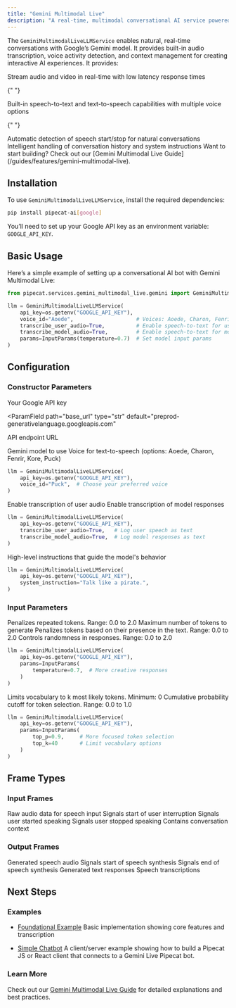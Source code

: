```yaml
---
title: "Gemini Multimodal Live"
description: "A real-time, multimodal conversational AI service powered by Google’s Gemini"
---
```


The `GeminiMultimodalLiveLLMService` enables natural, real-time conversations with Google’s Gemini model. It provides built-in audio transcription, voice activity detection, and context management for creating interactive AI experiences. It provides:

<CardGroup cols={2}>
  <Card title="Real-time Interaction" icon="video">
    Stream audio and video in real-time with low latency response times
  </Card>

{" "}

<Card title="Speech Processing" icon="waveform-lines">
  Built-in speech-to-text and text-to-speech capabilities with multiple voice
  options
</Card>

{" "}

<Card title="Voice Activity Detection" icon="microphone">
  Automatic detection of speech start/stop for natural conversations
</Card>

  <Card title="Context Management" icon="brain">
    Intelligent handling of conversation history and system instructions
  </Card>
</CardGroup>

<Tip>
  Want to start building? Check out our [Gemini Multimodal Live
  Guide](/guides/features/gemini-multimodal-live).
</Tip>

## Installation

To use `GeminiMultimodalLiveLLMService`, install the required dependencies:

```bash
pip install pipecat-ai[google]
```

You’ll need to set up your Google API key as an environment variable: `GOOGLE_API_KEY`.

## Basic Usage

Here’s a simple example of setting up a conversational AI bot with Gemini Multimodal Live:

```python
from pipecat.services.gemini_multimodal_live.gemini import GeminiMultimodalLiveLLMService, InputParams

llm = GeminiMultimodalLiveLLMService(
    api_key=os.getenv("GOOGLE_API_KEY"),
    voice_id="Aoede",                    # Voices: Aoede, Charon, Fenrir, Kore, Puck
    transcribe_user_audio=True,          # Enable speech-to-text for user input
    transcribe_model_audio=True,         # Enable speech-to-text for model responses
    params=InputParams(temperature=0.7)  # Set model input params
)
```

## Configuration

### Constructor Parameters

<ParamField path="api_key" type="str" required>
  Your Google API key
</ParamField>

<ParamField
  path="base_url"
  type="str"
  default="preprod-generativelanguage.googleapis.com"
>
  API endpoint URL
</ParamField>

<ParamField path="model" type="str" default="models/gemini-2.0-flash-exp">
  Gemini model to use
</ParamField>

<ParamField path="voice_id" type="str" default="Charon">
  Voice for text-to-speech (options: Aoede, Charon, Fenrir, Kore, Puck)
</ParamField>

```python
llm = GeminiMultimodalLiveLLMService(
    api_key=os.getenv("GOOGLE_API_KEY"),
    voice_id="Puck",  # Choose your preferred voice
)
```

<ParamField path="transcribe_user_audio" type="bool" default="False">
  Enable transcription of user audio
</ParamField>

<ParamField path="transcribe_model_audio" type="bool" default="False">
  Enable transcription of model responses
</ParamField>

```python
llm = GeminiMultimodalLiveLLMService(
    api_key=os.getenv("GOOGLE_API_KEY"),
    transcribe_user_audio=True,   # Log user speech as text
    transcribe_model_audio=True,  # Log model responses as text
)
```

<ParamField path="system_instruction" type="str" optional>
  High-level instructions that guide the model's behavior
</ParamField>

```python
llm = GeminiMultimodalLiveLLMService(
    api_key=os.getenv("GOOGLE_API_KEY"),
    system_instruction="Talk like a pirate.",
)
```

### Input Parameters

<ParamField path="frequency_penalty" type="float" optional default="None">
  Penalizes repeated tokens. Range: 0.0 to 2.0
</ParamField>

<ParamField path="max_tokens" type="int" optional default="4096">
  Maximum number of tokens to generate
</ParamField>

<ParamField path="presence_penalty" type="float" optional default="None">
  Penalizes tokens based on their presence in the text. Range: 0.0 to 2.0
</ParamField>

<ParamField path="temperature" type="float" optional default="None">
  Controls randomness in responses. Range: 0.0 to 2.0
</ParamField>

```python
llm = GeminiMultimodalLiveLLMService(
    api_key=os.getenv("GOOGLE_API_KEY"),
    params=InputParams(
        temperature=0.7,  # More creative responses
    )
)
```

<ParamField path="top_k" type="int" optional default="None">
  Limits vocabulary to k most likely tokens. Minimum: 0
</ParamField>

<ParamField path="top_p" type="float" optional default="None">
  Cumulative probability cutoff for token selection. Range: 0.0 to 1.0
</ParamField>

```python
llm = GeminiMultimodalLiveLLMService(
    api_key=os.getenv("GOOGLE_API_KEY"),
    params=InputParams(
        top_p=0.9,     # More focused token selection
        top_k=40       # Limit vocabulary options
    )
)
```

## Frame Types

### Input Frames

<ParamField path="InputAudioRawFrame" type="Frame">
  Raw audio data for speech input
</ParamField>

<ParamField path="StartInterruptionFrame" type="Frame">
  Signals start of user interruption
</ParamField>

<ParamField path="UserStartedSpeakingFrame" type="Frame">
  Signals user started speaking
</ParamField>

<ParamField path="UserStoppedSpeakingFrame" type="Frame">
  Signals user stopped speaking
</ParamField>

<ParamField path="OpenAILLMContextFrame" type="Frame">
  Contains conversation context
</ParamField>

### Output Frames

<ParamField path="TTSAudioRawFrame" type="Frame">
  Generated speech audio
</ParamField>

<ParamField path="TTSStartedFrame" type="Frame">
  Signals start of speech synthesis
</ParamField>

<ParamField path="TTSStoppedFrame" type="Frame">
  Signals end of speech synthesis
</ParamField>

<ParamField path="TextFrame" type="Frame">
  Generated text responses
</ParamField>

<ParamField path="TranscriptionFrame" type="Frame">
  Speech transcriptions
</ParamField>

## Next Steps

### Examples

- [Foundational Example](https://github.com/pipecat-ai/pipecat/blob/main/examples/foundational/26a-gemini-multimodal-live-transcription.py)
  Basic implementation showing core features and transcription

- [Simple Chatbot](https://github.com/pipecat-ai/pipecat/tree/main/examples/simple-chatbot)
  A client/server example showing how to build a Pipecat JS or React client that connects to a Gemini Live Pipecat bot.

### Learn More

Check out our [Gemini Multimodal Live Guide](/guides/features/gemini-multimodal-live) for detailed explanations and best practices.
